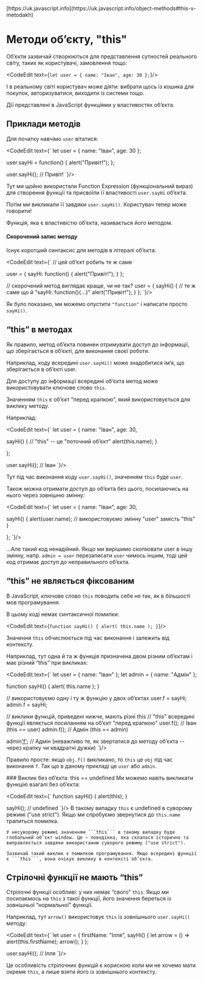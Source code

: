 
<InfoPage>
	[https://uk.javascript.info](https://uk.javascript.info/object-methods#this-v-metodakh)
</InfoPage>

# Методи об’єкту, "this"

Об’єкти зазвичай створюються для представлення сутностей реального світу, таких як користувачі, замовлення тощо:

<CodeEdit text={`
let user = {
  name: "Іван",
  age: 30
};
`}/>

І в реальному світі користувач може діяти: вибрати щось із кошика для покупок, авторизуватися, виходити із системи тощо.

Дії представлені в JavaScript функціями у властивостях об’єкта.

## Приклади методів

Для початку навчімо ```user``` вітатися:

<CodeEdit text={`
let user = {
  name: "Іван",
  age: 30
};

user.sayHi = function() {
  alert("Привіт!");
};

user.sayHi(); // Привіт!
`}/>

Тут ми щойно використали Function Expression (функціональний вираз) для створення функції та присвоїли її властивості ```user.sayHi``` об’єкта.

Потім ми викликали її завдяки ```user.sayHi()```. Користувач тепер може говорити!

Функція, яка є властивістю об’єкта, називається його методом.

#### Скорочений запис методу

Існує коротший синтаксис для методів в літералі об’єкта:

<CodeEdit text={`
// цей об’єкт робить те ж саме

user = {
  sayHi: function() {
    alert("Привіт!");
  }
};

// скорочений метод виглядає краще, чи не так?
user = {
  sayHi() { // те ж саме що й "sayHi: function(){...}"
    alert("Привіт!");
  }
};
`}/>

Як було показано, ми можемо опустити ```"function"``` і написати просто ```sayHi()```.

## “this” в методах
Як правило, метод об’єкта повинен отримувати доступ до інформації, що зберігається в об’єкті, для виконання своєї роботи.

Наприклад, коду всередині ```user.sayHi()``` може знадобитися ім’я, що зберігається в об’єкті user.

Для доступу до інформації всередині об’єкта метод може використовувати ключове слово ```this```.

Значенням ```this``` є об’єкт “перед крапкою”, який використовується для виклику методу.

Наприклад:

<CodeEdit text={`
let user = {
  name: "Іван",
  age: 30,

  sayHi() {
    // "this" -- це "поточний об’єкт"
    alert(this.name);
  }

};

user.sayHi(); // Іван
`}/>

Тут під час виконання коду ```user.sayHi()```, значенням ```this``` буде ```user```.

Також можна отримати доступ до об’єкта без цього, посилаючись на нього через зовнішню змінну:

<CodeEdit text={`
let user = {
  name: "Іван",
  age: 30,

  sayHi() {
    alert(user.name); // використовуємо змінну "user" замість "this"
  }

};
`}/>

…Але такий код ненадійний. Якщо ми вирішимо скопіювати user в іншу змінну, напр. ```admin = user``` перезаписати ```user``` чимось іншим, тоді цей код отримає доступ до неправильного об’єкта.

## “this” не являється фіксованим
В JavaScript, ключове слово ```this``` поводить себе не так, як в більшості мов програмування.

В цьому коді немає синтаксичної помилки:

<CodeEdit text={`
function sayHi() {
  alert( this.name );
}
`}/>

Значення ```this``` обчислюється під час виконання і залежить від контексту.

Наприклад, тут одна й та ж функція призначена двом різним об’єктам і має різний “this” при викликах:

<CodeEdit text={`
let user = { name: "Іван" };
let admin = { name: "Адмін" };

function sayHi() {
  alert( this.name );
}

// використовуємо одну і ту ж функцію у двох об’єктах
user.f = sayHi;
admin.f = sayHi;

// виклики функцій, приведені нижче, мають різні this
// "this" всередині функції являється посиланням на об’єкт "перед крапкою"
user.f(); // Іван  (this == user)
admin.f(); // Адмін  (this == admin)

admin['f'](); // Адмін (неважливо те, як звертатися до методу об’єкта -- через крапку чи квадратні дужки)
`}/>

Правило просте: якщо ```obj.f()``` викликано, то ```this``` це ```obj``` під час виконання ```f```. Так що в даному прикладі це ```user``` або ```admin```.

<Alerts severity="info" variant="outlined">
	### Виклик без об’єкта: this == undefined
	Ми можемо навіть викликати функцію взагалі без об’єкта:

<CodeEdit text={`
function sayHi() {
  alert(this);
}

sayHi(); // undefined
`}/>
	В такому випадку ```this``` є undefined в суворому режимі ("use strict"). Якщо ми спробуємо звернутися до ```this.name``` трапиться помилка.

	У несуворому режимі значенням ```this``` в такому випадку буде глобальний об’єкт window. Це – поведінка, яка склалася історично та виправляється завдяки використанню суворого режиму ("use strict").

	Зазвичай такий виклик є помилкою програмування. Якщо всередині функції є ```this```, вона очікує виклику в контексті об’єкта.
</Alerts>

## Стрілочні функції не мають “this”
Стрілочні функції особливі: у них немає “свого” ```this```. Якщо ми посилаємось на ```this``` з такої функції, його значення береться із зовнішньої “нормальної” функції.

Наприклад, тут ```arrow()``` використовує ```this``` із зовнішнього ```user.sayHi()``` методу:

<CodeEdit text={`
let user = {
  firstName: "Ілля",
  sayHi() {
    let arrow = () => alert(this.firstName);
    arrow();
  }
};

user.sayHi(); // Ілля
`}/>

Це особливість стрілочних функцій є корисною коли ми не хочемо мати окреме ```this```, а лише взяти його із зовнішнього контексту.